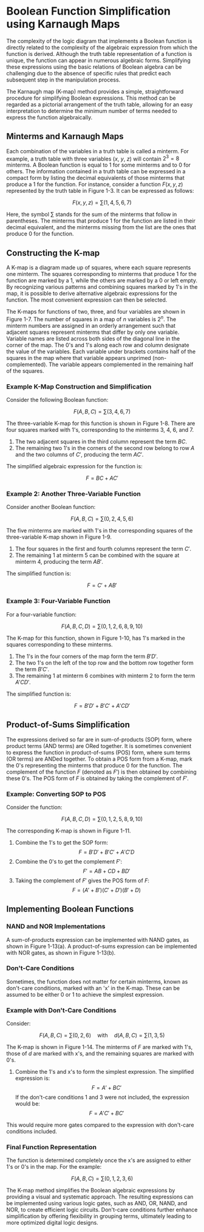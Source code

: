 # Boolean Function Simplification using Karnaugh Maps

The complexity of the logic diagram that implements a Boolean function is directly related to the complexity of the algebraic expression from which the function is derived. Although the truth table representation of a function is unique, the function can appear in numerous algebraic forms. Simplifying these expressions using the basic relations of Boolean algebra can be challenging due to the absence of specific rules that predict each subsequent step in the manipulation process.

The Karnaugh map (K-map) method provides a simple, straightforward procedure for simplifying Boolean expressions. This method can be regarded as a pictorial arrangement of the truth table, allowing for an easy interpretation to determine the minimum number of terms needed to express the function algebraically.

## Minterms and Karnaugh Maps

Each combination of the variables in a truth table is called a minterm. For example, a truth table with three variables ($x$, $y$, $z$) will contain $2^3 = 8$ minterms. A Boolean function is equal to 1 for some minterms and to 0 for others. The information contained in a truth table can be expressed in a compact form by listing the decimal equivalents of those minterms that produce a 1 for the function. For instance, consider a function $F(x, y, z)$ represented by the truth table in Figure 1-3. It can be expressed as follows:

$$
F(x, y, z) = \sum(1, 4, 5, 6, 7)
$$

Here, the symbol $\sum$ stands for the sum of the minterms that follow in parentheses. The minterms that produce 1 for the function are listed in their decimal equivalent, and the minterms missing from the list are the ones that produce 0 for the function.

## Constructing the K-map

A K-map is a diagram made up of squares, where each square represents one minterm. The squares corresponding to minterms that produce 1 for the function are marked by a 1, while the others are marked by a 0 or left empty. By recognizing various patterns and combining squares marked by 1's in the map, it is possible to derive alternative algebraic expressions for the function. The most convenient expression can then be selected.

The K-maps for functions of two, three, and four variables are shown in Figure 1-7. The number of squares in a map of $n$ variables is $2^n$. The minterm numbers are assigned in an orderly arrangement such that adjacent squares represent minterms that differ by only one variable. Variable names are listed across both sides of the diagonal line in the corner of the map. The 0's and 1's along each row and column designate the value of the variables. Each variable under brackets contains half of the squares in the map where that variable appears unprimed (non-complemented). The variable appears complemented in the remaining half of the squares.

### Example K-Map Construction and Simplification

Consider the following Boolean function:

$$
F(A, B, C) = \sum(3, 4, 6, 7)
$$

The three-variable K-map for this function is shown in Figure 1-8. There are four squares marked with 1's, corresponding to the minterms 3, 4, 6, and 7.

1. The two adjacent squares in the third column represent the term $BC$.
2. The remaining two 1's in the corners of the second row belong to row $A$ and the two columns of $C'$, producing the term $AC'$.

The simplified algebraic expression for the function is:

$$
F = BC + AC'
$$

### Example 2: Another Three-Variable Function

Consider another Boolean function:

$$
F(A, B, C) = \sum(0, 2, 4, 5, 6)
$$

The five minterms are marked with 1's in the corresponding squares of the three-variable K-map shown in Figure 1-9.

1. The four squares in the first and fourth columns represent the term $C'$.
2. The remaining 1 at minterm 5 can be combined with the square at minterm 4, producing the term $AB'$.

The simplified function is:

$$
F = C' + AB'
$$

### Example 3: Four-Variable Function

For a four-variable function:

$$
F(A, B, C, D) = \sum(0, 1, 2, 6, 8, 9, 10)
$$

The K-map for this function, shown in Figure 1-10, has 1's marked in the squares corresponding to these minterms.

1. The 1's in the four corners of the map form the term $B'D'$.
2. The two 1's on the left of the top row and the bottom row together form the term $B'C'$.
3. The remaining 1 at minterm 6 combines with minterm 2 to form the term $A'CD'$.

The simplified function is:

$$
F = B'D' + B'C' + A'CD'
$$

## Product-of-Sums Simplification

The expressions derived so far are in sum-of-products (SOP) form, where product terms (AND terms) are ORed together. It is sometimes convenient to express the function in product-of-sums (POS) form, where sum terms (OR terms) are ANDed together. To obtain a POS form from a K-map, mark the 0's representing the minterms that produce 0 for the function. The complement of the function $F$ (denoted as $F'$) is then obtained by combining these 0's. The POS form of $F$ is obtained by taking the complement of $F'$.

### Example: Converting SOP to POS

Consider the function:

$$
F(A, B, C, D) = \sum(0, 1, 2, 5, 8, 9, 10)
$$

The corresponding K-map is shown in Figure 1-11.

1. Combine the 1's to get the SOP form:
   $$
   F = B'D' + B'C' + A'C'D
   $$
2. Combine the 0's to get the complement $F'$:
   $$
   F' = AB + CD + BD'
   $$
3. Taking the complement of $F'$ gives the POS form of $F$:
   $$
   F = (A' + B')(C' + D')(B' + D)
   $$

## Implementing Boolean Functions

### NAND and NOR Implementations

A sum-of-products expression can be implemented with NAND gates, as shown in Figure 1-13(a). A product-of-sums expression can be implemented with NOR gates, as shown in Figure 1-13(b).

### Don't-Care Conditions

Sometimes, the function does not matter for certain minterms, known as don't-care conditions, marked with an 'x' in the K-map. These can be assumed to be either 0 or 1 to achieve the simplest expression.

### Example with Don't-Care Conditions

Consider:

$$
F(A, B, C) = \sum(0, 2, 6) \quad \text{with} \quad d(A, B, C) = \sum(1, 3, 5)
$$

The K-map is shown in Figure 1-14. The minterms of $F$ are marked with 1's, those of $d$ are marked with x's, and the remaining squares are marked with 0's.

1. Combine the 1's and x's to form the simplest expression. The simplified expression is:
   $$
   F = A' + BC'
   $$
   If the don't-care conditions 1 and 3 were not included, the expression would be:
   $$
   F = A'C' + BC'
   $$

This would require more gates compared to the expression with don't-care conditions included.

### Final Function Representation

The function is determined completely once the x's are assigned to either 1's or 0's in the map. For the example:

$$
F(A, B, C) = \sum(0, 1, 2, 3, 6)
$$

The K-map method simplifies the Boolean algebraic expressions by providing a visual and systematic approach. The resulting expressions can be implemented using various logic gates, such as AND, OR, NAND, and NOR, to create efficient logic circuits. Don't-care conditions further enhance simplification by offering flexibility in grouping terms, ultimately leading to more optimized digital logic designs.
